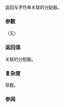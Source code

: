 {{cpp/string/basic_string/title|get_allocator}}
{{cpp/string/basic_string/navbar}}
{{ddcla|noexcept=c++20|constexpr=c++20|
allocator_type get_allocator() const;
}}

返回与字符串关联的分配器。

===参数===
（无）

===返回值===
关联的分配器。

===复杂度===
常数。

===参阅===
{{dsc begin}}
{{dsc inc|cpp/memory/dsc allocator}}
{{dsc inc|cpp/memory/dsc allocator_traits}}
{{dsc inc|cpp/memory/dsc uses_allocator}}
{{dsc end}}

{{langlinks|de|en|es|fr|it|ja|pt|ru}}